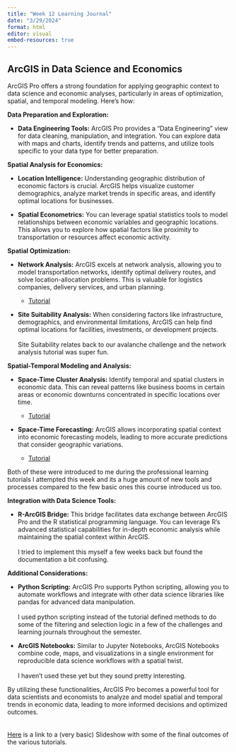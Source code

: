 ```yaml
---
title: "Week 12 Learning Journal"
date: "3/29/2024"
format: html
editor: visual
embed-resources: true
---
```


## ArcGIS in Data Science and Economics

ArcGIS Pro offers a strong foundation for applying geographic context to data science and economic analyses, particularly in areas of optimization, spatial, and temporal modeling. Here's how:

**Data Preparation and Exploration:**

-   **Data Engineering Tools:** ArcGIS Pro provides a "Data Engineering" view for data cleaning, manipulation, and integration. You can explore data with maps and charts, identify trends and patterns, and utilize tools specific to your data type for better preparation.

**Spatial Analysis for Economics:**

-   **Location Intelligence:** Understanding geographic distribution of economic factors is crucial. ArcGIS helps visualize customer demographics, analyze market trends in specific areas, and identify optimal locations for businesses.

-   **Spatial Econometrics:** You can leverage spatial statistics tools to model relationships between economic variables and geographic locations. This allows you to explore how spatial factors like proximity to transportation or resources affect economic activity.

**Spatial Optimization:**

-   **Network Analysis:** ArcGIS excels at network analysis, allowing you to model transportation networks, identify optimal delivery routes, and solve location-allocation problems. This is valuable for logistics companies, delivery services, and urban planning.

    -   [Tutorial](https://pro.arcgis.com/en/pro-app/3.1/help/analysis/networks/location-allocation-tutorial.htm)

-   **Site Suitability Analysis:** When considering factors like infrastructure, demographics, and environmental limitations, ArcGIS can help find optimal locations for facilities, investments, or development projects.\
    \
    Site Suitability relates back to our avalanche challenge and the network analysis tutorial was super fun.

**Spatial-Temporal Modeling and Analysis:**

-   **Space-Time Cluster Analysis:** Identify temporal and spatial clusters in economic data. This can reveal patterns like business booms in certain areas or economic downturns concentrated in specific locations over time.

    -   [Tutorial](https://learn.arcgis.com/en/projects/identify-popular-places-with-spatiotemporal-data-science/)

-   **Space-Time Forecasting:** ArcGIS allows incorporating spatial context into economic forecasting models, leading to more accurate predictions that consider geographic variations.

    -   [Tutorial](https://learn.arcgis.com/en/projects/investigate-pollution-patterns-with-space-time-analysis/)

Both of these were introduced to me during the professional learning tutorials I attempted this week and its a huge amount of new tools and processes compared to the few basic ones this course introduced us too.

**Integration with Data Science Tools:**

-   **R-ArcGIS Bridge:** This bridge facilitates data exchange between ArcGIS Pro and the R statistical programming language. You can leverage R's advanced statistical capabilities for in-depth economic analysis while maintaining the spatial context within ArcGIS.\
    \
    I tried to implement this myself a few weeks back but found the documentation a bit confusing.

**Additional Considerations:**

-   **Python Scripting:** ArcGIS Pro supports Python scripting, allowing you to automate workflows and integrate with other data science libraries like pandas for advanced data manipulation.\
    \
    I used python scripting instead of the tutorial defined methods to do some of the filtering and selection logic in a few of the challenges and learning journals throughout the semester.

-   **ArcGIS Notebooks:** Similar to Jupyter Notebooks, ArcGIS Notebooks combine code, maps, and visualizations in a single environment for reproducible data science workflows with a spatial twist.\
    \
    I haven't used these yet but they sound pretty interesting.

By utilizing these functionalities, ArcGIS Pro becomes a powerful tool for data scientists and economists to analyze and model spatial and temporal trends in economic data, leading to more informed decisions and optimized outcomes.\
\
\
[Here](https://docs.google.com/presentation/d/1B4TYoZ8WtIEQoPVXaPg-Xf-sXkcpAYLtM7_xwoCYPr4/edit?usp=sharing) is a link to a (very basic) Slideshow with some of the final outcomes of the various tutorials.\
